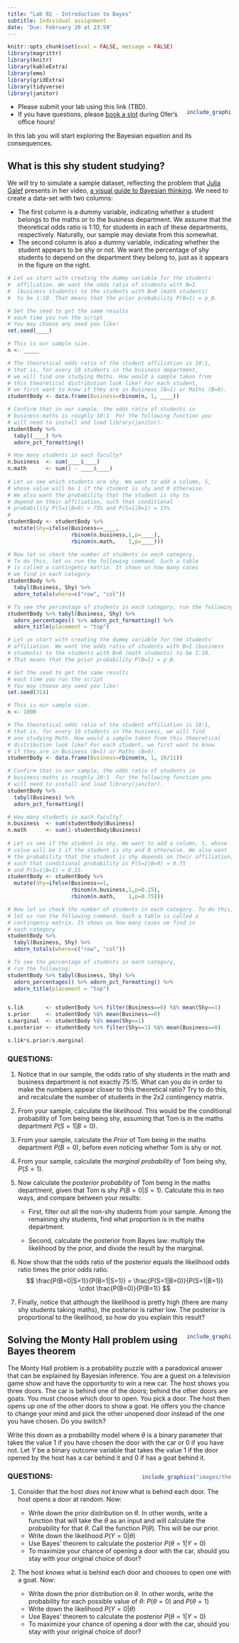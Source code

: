 ```yaml
---
title: "Lab 02 - Introduction to Bayes"
subtitle: Individual assignment
date: 'Due: February 20 at 23:59'
---
```


<style>
.column-left{
  float: left;
  width: 60%;
  text-align: left;
}
.column-right-small{
  float: right;
  width: 20%;
  text-align: right;
  padding-left: 10px;
}

.column-right-large{
  float: right;
  width: 40%;
  text-align: right;
  padding-left: 10px;
}

.column-full{
  float: none;
  width: 100%;
  text-align: central;
}


.RUsers {
  padding: 1em;
  background: aliceblue;
  color: black;
}



.SPSS {
  padding: 1em;
  background: whitesmoke;
  color: black;
}

</style>


```r
knitr::opts_chunk$set(eval = FALSE, message = FALSE)
library(magrittr)
library(knitr)
library(kableExtra)
library(emo)
library(gridExtra)
library(tidyverse)
library(janitor)
```



<div class="column-right-small" >

```r

include_graphics("images/shystudent.jpg")

```

</div>


* Please submit your lab using this link (TBD).   
* If you have questions, please [book a slot](https://bit.ly/OferMeet) during Ofer's office hours!


In this lab you will start exploring the Bayesian equation and its consequences. 




## What is this shy student studying? 

We will try to simulate a sample dataset, reflecting the problem  that [Julia Galef](https://juliagalef.com/) presents in her video, [a visual guide to Bayesian thinking](https://www.youtube.com/watch?v=BrK7X_XlGB8). We need to create a data-set with two columns: 

* The first  column is a dummy variable, indicating whether a student belongs to the maths or to the business department. We assume that the theoretical odds ratio is 1:10, for students in each of these departments, respectively. Naturally, our sample may deviate from this somewhat. 
* The second column is also a dummy variable, indicating whether the student appears to be shy or not. We want the percentage of shy students to depend on the department they belong to, just as it appears in the figure on the right. 



```r

# Let us start with creating the dummy variable for the students'
#  affiliation. We want the odds ratio of students with B=1 
#  (business students) to the students with B=0 (math students) 
#  to be 1:10. That means that the prior probability P(B=1) = p_B.  

# Set the seed to get the same results
# each time you run the script
# You may choose any seed you like!
set.seed(____)

# This is our sample size.
n <- _____

# The theoretical odds ratio of the student affiliation is 10:1, 
# that is, for every 10 students in the business department, 
# we will find one studying Maths. How would a sample taken from 
# this theoretical distribution look like? For each student, 
# we first want to know if they are in Business (B=1) or Maths (B=0).
studentBody <- data.frame(Business=rbinom(n, 1, ____))

# Confirm that in our sample, the odds ratio of students in 
# business:maths is roughly 10:1  For the following function you 
# will need to install and load library(janitor).
studentBody %>% 
  tabyl(____) %>% 
  adorn_pct_formatting()

# How many students in each faculty?
n.business  <- sum(____$____)
n.math      <- sum(1 - ____$____)
  
# Let us see which students are shy. We want to add a column, S, 
# whose value will be 1 if the student is shy and 0 otherwise. 
# We also want the probability that the student is shy to 
# depend on their affiliation, such that conditional 
# probability P(S=1|B=0) = 75% and P(S=1|B=1) = 15% 
# 
studentBody <- studentBody %>% 
  mutate(Shy=ifelse(Business==____, 
                    rbinom(n.business,1,p=____), 
                    rbinom(n.math,    1,p=____)))

# Now let us check the number of students in each category. 
# To do this, let us run the following command. Such a table 
# is called a contingency matrix. It shows us how many cases 
# we find in each category 
studentBody %>% 
  tabyl(Business, Shy) %>% 
  adorn_totals(where=c("row", "col"))

# To see the percentage of students in each category, run the following:
studentBody %>% tabyl(Business, Shy) %>% 
  adorn_percentages() %>% adorn_pct_formatting() %>% 
  adorn_title(placement = "top")

```



```r
# Let us start with creating the dummy variable for the students'
# affiliation. We want the odds ratio of students with B=1 (business
# students) to the students with B=0 (math students) to be 1:10. 
# That means that the prior probability P(B=1) = p_B.  

# Set the seed to get the same results
# each time you run the script
# You may choose any seed you like!
set.seed(314)

# This is our sample size.
n <- 1000

# The theoretical odds ratio of the student affiliation is 10:1, 
# that is, for every 10 students in the business, we will find 
# one studying Math. How would a sample taken from this theoretical
# distribution look like? For each student, we first want to know 
# if they are in Business (B=1) or Maths (B=0).
studentBody <- data.frame(Business=rbinom(n, 1, 10/11))

# Confirm that in our sample, the odds ratio of students in 
# business:maths is roughly 10:1  For the following function you 
# will need to install and load library(janitor).
studentBody %>% 
  tabyl(Business) %>% 
  adorn_pct_formatting()

# How many students in each faculty?
n.business  <- sum(studentBody$Business)
n.math      <- sum(1-studentBody$Business)
  
# Let us see if the student is shy. We want to add a column, S, whose 
# value will be 1 if the student is shy and 0 otherwise. We also want 
# the probability that the student is shy depends on their affiliation, 
# such that conditional probability is P(S=1|B=0) = 0.75 
# and P(S=1|B=1) = 0.15. 
studentBody <- studentBody %>% 
  mutate(Shy=ifelse(Business==1, 
                    rbinom(n.business,1,p=0.15), 
                    rbinom(n.math,    1,p=0.75)))

# Now let us check the number of students in each category. To do this, 
# let us run the following command. Such a table is called a 
# contingency matrix. It shows us how many cases we find in 
# each category 
studentBody %>% 
  tabyl(Business, Shy) %>% 
  adorn_totals(where=c("row", "col"))

# To see the percentage of students in each category, 
# run the following:
studentBody %>% tabyl(Business, Shy) %>% 
  adorn_percentages() %>% adorn_pct_formatting() %>% 
  adorn_title(placement = "top")


s.lik       <- studentBody %>% filter(Business==0) %$% mean(Shy==1) 
s.prior     <- studentBody %$% mean(Business==0) 
s.marginal  <- studentBody %$% mean(Shy==1) 
s.posterior <- studentBody %>% filter(Shy==1) %$% mean(Business==0) 

s.lik*s.prior/s.marginal

```




### QUESTIONS:
1. Notice that in our sample, the odds ratio of shy students in the math and business department is not exactly 75:15. What can you do in order to make the numbers appear closer to this theoretical ratio? Try to do this, and recalculate the number of students in the 2x2 contingency matrix. 

1. From your sample, calculate the *likelihood*. This would be the conditional probability of Tom being being shy, assuming that Tom is in the maths department $P(S=1|B=0)$. 

1. From your sample, calculate the *Prior* of Tom being in the maths department $P(B=0)$, before even noticing whether Tom is shy or not. 

1. From your sample, calculate the *marginal probability* of Tom being shy, $P(S=1)$.

1. Now calculate the *posterior probability* of Tom being in the maths department, given that Tom is shy $P(B=0|S=1)$. Calculate this in two ways, and compare between your results: 

    * First, filter out all the non-shy students from your sample. Among the remaining shy students, find what proportion is in the maths department. 
    
    * Second, calculate the posterior from Bayes law: multiply the likelihood by the prior, and divide the result by the marginal. 
    
1. Now show that the odds ratio of the posterior equals the likelihood odds ratio times the prior odds ratio. 
$$
\frac{P(B=0|S=1)}{P(B=1|S=1)} = \frac{P(S=1|B=0)}{P(S=1|B=1)} \cdot \frac{P(B=0)}{P(B=1)} 
$$
1. Finally, notice that although the likelihood is pretty high (there are many shy students taking maths), the posterior is rather low. The posterior is proportional to the likelihood, so how do you explain this result? 




<div class="column-right-small" >

```r

include_graphics("images/monty.jpg")

```

</div>





## Solving the Monty Hall problem using Bayes theorem

The Monty Hall problem is a probability puzzle with a paradoxical answer that can be explained by Bayesian inference.
You are a guest on a television game show and have the opportunity to win a new car. The host shows you three doors. The car is behind one of the doors; behind the other doors are goats. You must choose which door to open.
You pick a door. The host then opens up one of the other doors to show a goat. He offers you the chance to change your mind and pick the other unopened door instead of the one you have chosen. Do you switch?


Write this down as a probability model where $\theta$ is a binary parameter that takes the value 1 if you have chosen the door with the car or 0 if you have not. Let $Y$ be a binary outcome variable that takes the value 1 if the door opened by the host has a car behind it and 0 if has a goat behind it.


<div class="column-right-large" >
```r
include_graphics("images/theory.jpg")
```
</div>

### QUESTIONS:
1. Consider that the host *does not know* what is behind each door. The host opens a door at random. Now: 

    * Write down the prior distribution on $\theta$. In other words, write a function that will take the $\theta$ as an input and will calculate the probability for that $\theta$. Call the function $P(\theta)$. This will be our prior.
    * Write down the likelihood $P(Y = 0| \theta)$
    * Use Bayes' theorem to calculate the posterior $P(\theta = 1| Y=0)$
    * To maximize your chance of opening a door with the car, should you stay with your original choice of door? 
    
    
2. The host *knows* what is behind each door and chooses to open one with a goat. Now: 

    * Write down the prior distribution on $\theta$. In other words, write the probability for each possible value of $\theta$: $P(\theta=0)$ and $P(\theta=1)$
    * Write down the likelihood $P(Y = 0| \theta)$
    * Use Bayes' theorem to calculate the posterior $P(\theta = 1| Y=0)$
    * To maximize your chance of opening a door with the car, should you stay with your original choice of door? 


